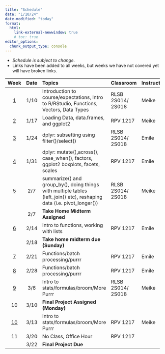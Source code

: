 ```yaml
---
title: "Schedule"
date: "1/10/24"
date-modified: "today"
format: 
  html:
    link-external-newwindow: true
    # toc: true
editor_options: 
  chunk_output_type: console
---
```


* _Schedule is subject to change._ 
* Links have been added to all weeks, but weeks we have not covered yet will have broken links.

|          Week           | Date | Topics                                                                                                                | Classroom         | Instructor |
|:-----------:|:-----------:|:---------------------|:------------|-------------|
| [1](weeks/week_01.qmd)  | 1/10 | Introduction to course/expectations, Intro to R/RStudio, Functions, Vectors, Data Types                               | RLSB 2S014/ 2S018 | Meike      |
| [2](weeks/week_02.qmd)  | 1/17 | Loading Data, data.frames, and ggplot2                                                                                | RPV 1217          | Meike      |
| [3](weeks/week_03.qmd)  | 1/24 | dplyr: subsetting using filter()/select()                                                                             | RLSB 2S014/ 2S018 | Emile      |
| [4](weeks/week_04.qmd)  | 1/31 | dplyr: mutate(),across(), case_when(), factors, ggplot2 boxplots, facets, scales                                      | RPV 1217          | Emile      |
| [5](weeks/week_05.qmd)  | 2/7  | summarize() and group_by(), doing things with multiple tables (left_join() etc), reshaping data (i.e. pivot_longer()) | RLSB 2S014/ 2S018 | Meike      |
|                         | 2/7  | **Take Home Midterm Assigned**                                                                                        |                   |            |
| [6](weeks/week_06.qmd)  | 2/14 | Intro to functions, working with lists                                                                                | RPV 1217          | Emile      |
|                         | 2/18 | **Take home midterm due (Sunday)**                                                                                    |                   |            |
| [7](weeks/week_07.qmd)  | 2/21 | Functions/batch processing/purrr                                                                                      | RPV 1217          | Emile      |
| [8](weeks/week_08.qmd)  | 2/28 | Functions/batch processing/purrr                                                                                      | RPV 1217          | Emile      |
| [9](weeks/week_09.qmd)  | 3/6  | Intro to stats/formulas/broom/More Purrr                                                                              | RLSB 2S014/ 2S018 | Meike      |
|           10            | 3/10 | **Final Project Assigned (Monday)**                                                                                   |                   |            |
| [10](weeks/week_10.qmd) | 3/13 | Intro to stats/formulas/broom/More Purrr                                                                              | RPV 1217          | Meike      |
|           11            | 3/20 | No Class, Office Hour                                                                                                 | RPV 1217          |            |
|                         | 3/22 | **Final Project Due**                                                                                                 |                   |            |